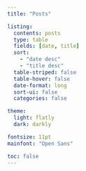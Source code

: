 ```yaml
---
title: "Posts"

listing:
  contents: posts
  type: table
  fields: [date, title]
  sort:
    - "date desc"
    - "title desc"
  table-striped: false
  table-hover: false
  date-format: long
  sort-ui: false
  categories: false

theme:
  light: flatly
  dark: darkly

fontsize: 11pt
mainfont: "Open Sans"

toc: false
---
```

